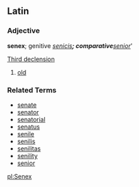 ==Latin==
===Adjective===
'''senex'''; genitive ''[[senicis]]'''; comparative '''[[senior]]'''

[[Latin:Third declension|Third declension]]

# [[old]]

===Related Terms===
*[[senate]]
*[[senator]]
*[[senatorial]]
*[[senatus]]
*[[senile]]
*[[senilis]]
*[[senilitas]]
*[[senility]]
*[[senior]]

[[pl:Senex]]